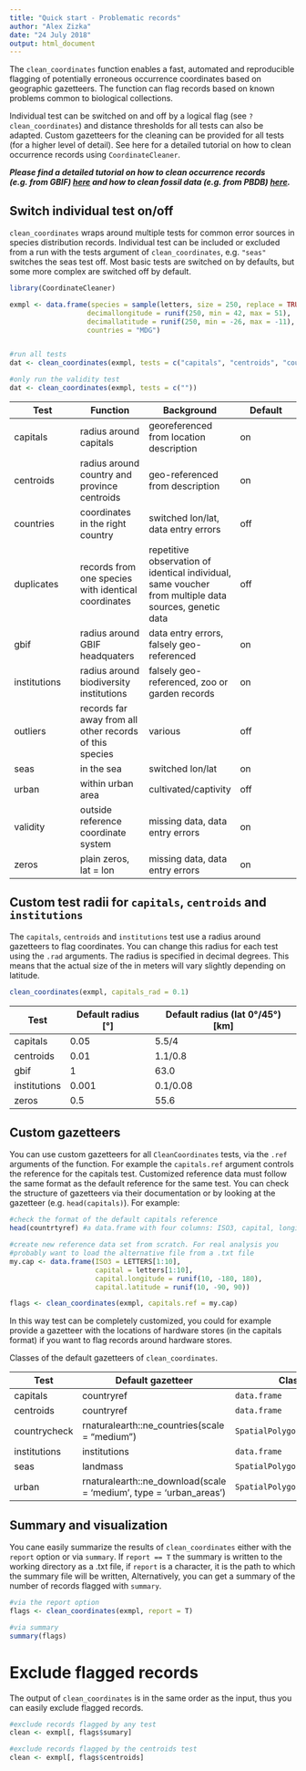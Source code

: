 ```yaml
---
title: "Quick start - Problematic records"
author: "Alex Zizka"
date: "24 July 2018"
output: html_document
---
```


The `clean_coordinates` function enables a fast, automated and reproducible flagging of potentially erroneous occurrence coordinates based on geographic gazetteers. The function can flag records based on known problems common to biological collections.

Individual test can be switched on and off by a logical flag (see `?clean_coordinates`) and distance thresholds for all tests can also be adapted. Custom gazetteers for the cleaning can be provided for all tests (for a higher level of detail). See here for a detailed tutorial on how to clean occurrence records using `CoordinateCleaner`.

***Please find a detailed tutorial on how to clean occurrence records (e.g. from GBIF) [here](https://azizka.github.io/CoordinateCleaner/articles/Cleaning_GBIF_data_with_CoordinateCleaner.html) and how to clean fossil data (e.g. from PBDB) [here](https://azizka.github.io/CoordinateCleaner/articles/Cleaning_PBDB_fossils_with_CoordinateCleaner.html).***

## Switch individual test on/off
`clean_coordinates` wraps around multiple tests for common error sources in species distribution records. Individual test can be included or excluded from a run with the tests argument of `clean_coordinates`, e.g. `"seas"` switches the seas test off. Most basic tests are switched on by defaults, but some more complex are switched off by default.

```r
library(CoordinateCleaner)

exmpl <- data.frame(species = sample(letters, size = 250, replace = TRUE),
                   decimallongitude = runif(250, min = 42, max = 51),
                   decimallatitude = runif(250, min = -26, max = -11),
                   countries = "MDG")


#run all tests
dat <- clean_coordinates(exmpl, tests = c("capitals", "centroids", "countries", "equal", "gbif", "institutions", "outliers", "seas", "urban", "zeros"), countries = "countries")

#only run the validity test
dat <- clean_coordinates(exmpl, tests = c(""))
```

| Test | Function | Background | Default |
|-------|-------|-------|-------|
|capitals|radius around capitals|georeferenced from location description|on|
|centroids|radius around country and province centroids|geo-referenced from description|on|
|countries|coordinates in the right country |switched lon/lat, data entry errors|off|
|duplicates|records from one species with identical coordinates|repetitive observation of identical individual, same voucher from multiple data sources, genetic data|off|
|gbif|radius around GBIF headquaters|data entry errors, falsely geo-referenced|on|
|institutions|radius around biodiversity institutions|falsely geo-referenced, zoo or garden records |on|
|outliers|records far away from all other records of this species|various|off|
|seas| in the sea|switched lon/lat|on|
|urban|within urban area|cultivated/captivity|off|
|validity|outside reference coordinate system|missing data, data entry errors|on|
|zeros|plain zeros, lat = lon|missing data, data entry errors|on|

## Custom test radii for `capitals`, `centroids` and `institutions`
The `capitals`, `centroids` and `institutions` test use a radius around gazetteers to flag coordinates. You can change this radius for each test using the `.rad` arguments. The radius is specified in decimal degrees. This means that the actual size of the in meters will vary slightly depending on latitude. 

```r
clean_coordinates(exmpl, capitals_rad = 0.1)
```
|Test|Default radius [°]|Default radius (lat 0°/45°) [km]|
|---|---|---|
|capitals|0.05|5.5/4|
|centroids|0.01|1.1/0.8|
|gbif|1|63.0|
|institutions|0.001|0.1/0.08|
|zeros|0.5|55.6|

## Custom gazetteers
You can use custom gazetteers for all `CleanCoordinates` tests, via the `.ref` arguments of the function. For example the `capitals.ref` argument controls the reference for the capitals test. Customized reference data must follow the same format as the default reference for the same test. You can check the structure of gazetteers via their documentation or by looking at the gazetteer (e.g. `head(capitals)`). For example:

```r
#check the format of the default capitals reference
head(countrtyref) #a data.frame with four columns: ISO3, capital, longitude, latitude

#create new reference data set from scratch. For real analysis you 
#probably want to load the alternative file from a .txt file
my.cap <- data.frame(ISO3 = LETTERS[1:10],
                     capital = letters[1:10],
                     capital.longitude = runif(10, -180, 180),
                     capital.latitude = runif(10, -90, 90))

flags <- clean_coordinates(exmpl, capitals.ref = my.cap)
```

In this way test can be completely customized, you could for example provide a gazetteer with the locations of hardware stores (in the capitals format) if you want to flag records around hardware stores.

Classes of the default gazetteers of `clean_coordinates`.

|Test | Default gazetteer |Class | Argument |
|---|---|---|---|
|capitals|countryref|`data.frame`|capitals.ref|
|centroids|countryref|`data.frame`|centroids.ref|
|countrycheck|rnaturalearth::ne_countries(scale = "medium")|`SpatialPolygonsDataFrame`|country.ref|
|institutions|institutions|`data.frame`|inst.ref|
|seas|landmass|`SpatialPolygonsDataFrame`|seas.ref|
|urban|rnaturalearth::ne_download(scale = 'medium', type = 'urban_areas')|`SpatialPolygonsDataFrame`|urban.ref|

## Summary and visualization
You cane easily summarize the results of `clean_coordinates` either with the `report` option or via `summary`. If `report == T` the summary is written to the working directory as a .txt file, if `report` is a character, it is the path to which the summary file will be written, Alternatively, you can get a summary of the number of records flagged with `summary`.

```r
#via the report option
flags <- clean_coordinates(exmpl, report = T)

#via summary
summary(flags)
```

# Exclude flagged records
The output of `clean_coordinates` is in the same order as the input, thus you can easily exclude flagged records.

```r
#exclude records flagged by any test
clean <- exmpl[, flags$sumary]

#exclude records flagged by the centroids test
clean <- exmpl[, flags$centroids]
```
